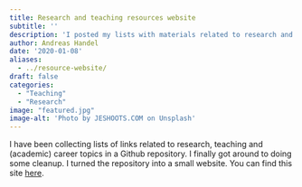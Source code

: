 ```yaml
---
title: Research and teaching resources website
subtitle: ''
description: 'I posted my lists with materials related to research and teaching as a website.'
author: Andreas Handel
date: '2020-01-08'
aliases: 
  - ../resource-website/
draft: false
categories: 
  - "Teaching"
  - "Research"
image: "featured.jpg"
image-alt: 'Photo by JESHOOTS.COM on Unsplash'
---
```


I have been collecting lists of links related to research, teaching and (academic) career topics in a Github repository.
I finally got around to doing some cleanup. I turned the repository into a small website. You can find this site [here](https://andreashandel.github.io/research-and-teaching-resources/). 
